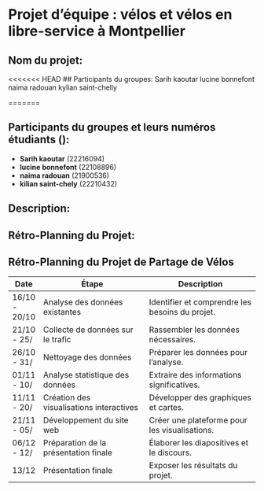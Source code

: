 # Projet d'équipe : vélos et vélos en libre-service à Montpellier
## Nom du projet:

<<<<<<< HEAD
## Participants du groupes:
Sarih kaoutar 
lucine bonnefont     
naima radouan
kylian saint-chelly



=======

## Participants du groupes et leurs numéros étudiants ():
- **Sarih kaoutar** (22216094)
- **lucine bonnefont** (22108896)
- **naima radouan** (21900536)
- **kilian saint-chely** (22210432)

## Description:

## Rétro-Planning du Projet:


## Rétro-Planning du Projet de Partage de Vélos

| Date       |      Étape                                        | Description                                    |
|------------|----------------------------------------------|------------------------------------------------  |
| 16/10 - 20/10 | Analyse des données existantes              | Identifier et comprendre les besoins du projet.|
| 21/10 - 25/ | Collecte de données sur le trafic           | Rassembler les données nécessaires.             |
| 26/10 - 31/ | Nettoyage des données                       | Préparer les données pour l'analyse.           |
| 01/11 - 10/ | Analyse statistique des données             | Extraire des informations significatives.      |
| 11/11 - 20/ | Création des visualisations interactives    | Développer des graphiques et cartes.           |
| 21/11 - 05/ | Développement du site web                   | Créer une plateforme pour les visualisations.   |
| 06/12 - 12/| Préparation de la présentation finale       | Élaborer les diapositives et le discours.      |
| 13/12       | Présentation finale                          | Exposer les résultats du projet.               |


                                 